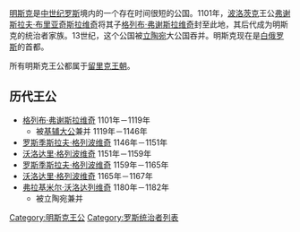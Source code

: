 [[明斯克|明斯克]]是[[中世纪|中世纪]][[罗斯|罗斯]]境内的一个存在时间很短的公国。1101年，[[波洛茨克|波洛茨克]]王公[[弗谢斯拉夫·布里亚奇斯拉维奇|弗谢斯拉夫·布里亚奇斯拉维奇]]将其子[[格列布·弗谢斯拉维奇|格列布·弗谢斯拉维奇]]封至此地，其后代成为明斯克的统治者家族。13世纪，这个公国被[[立陶宛|立陶宛]]大公国吞并。明斯克现在是[[白俄罗斯|白俄罗斯]]的首都。

所有明斯克王公都属于[[留里克王朝|留里克王朝]]。

==历代王公==

*[[格列布·弗谢斯拉维奇|格列布·弗谢斯拉维奇]] 1101年－1119年
**被[[基辅大公|基辅大公]]兼并 1119年－1146年
*[[罗斯季斯拉夫·格列波维奇|罗斯季斯拉夫·格列波维奇]] 1146年－1151年
*[[沃洛达里·格列波维奇|沃洛达里·格列波维奇]] 1151年－1159年 
*[[罗斯季斯拉夫·格列波维奇|罗斯季斯拉夫·格列波维奇]] 1159年－1165年 
*[[沃洛达里·格列波维奇|沃洛达里·格列波维奇]] 1165年－1167年 
*[[弗拉基米尔·沃洛达列维奇|弗拉基米尔·沃洛达列维奇]] 1180年－1182年
**被立陶宛兼并

[[Category:明斯克王公|Category:明斯克王公]]
[[Category:罗斯统治者列表|Category:罗斯统治者列表]]